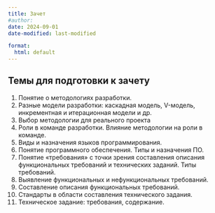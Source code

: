 ```yaml
---
title: Зачет
#author:
date: 2024-09-01
date-modified: last-modified

format:
  html: default
---
```



## Темы для подготовки к зачету

1. Понятие о методологиях разработки.
2. Разные модели разработки: каскадная модель, V-модель, инкрементная и итерационная модели и др.
3. Выбор методологии для реального проекта
4. Роли в команде разработки. Влияние методологии на роли в команде.
5. Виды и назначения языков программирования.
6. Понятие программного обеспечения. Типы и назначения ПО.
7. Понятие &laquo;требования&raquo; с точки зрения составления описания функциональных требований и технических заданий. Типы требований.
8. Выявление функциональных и нефункциональных требований.
9. Составление описания функциональных требований.
10. Стандарты в области составления технического задания.
11. Техническое задание: требования, содержание.
